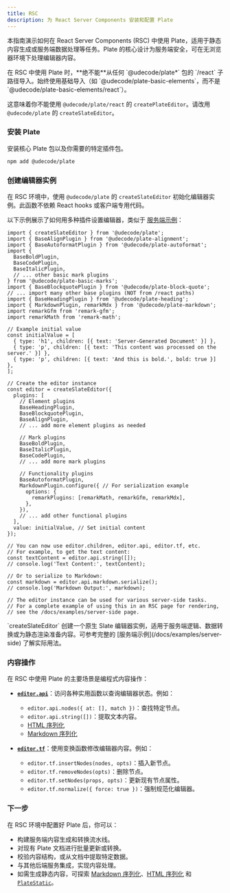 ```yaml
---
title: RSC
description: 为 React Server Components 安装和配置 Plate
---
```


本指南演示如何在 React Server Components (RSC) 中使用 Plate，适用于静态内容生成或服务端数据处理等任务。Plate 的核心设计为服务端安全，可在无浏览器环境下处理编辑器内容。

<Callout type="warning" title="RSC 关键限制">
  在 RSC 中使用 Plate 时，**绝不能**从任何 `@udecode/plate*` 包的 `/react` 子路径导入。始终使用基础导入（如 `@udecode/plate-basic-elements`，而不是 `@udecode/plate-basic-elements/react`）。

  这意味着你不能使用 `@udecode/plate/react` 的 `createPlateEditor`。请改用 `@udecode/plate` 的 `createSlateEditor`。
</Callout>

<Steps>

### 安装 Plate

安装核心 Plate 包以及你需要的特定插件包。

```bash
npm add @udecode/plate
```

### 创建编辑器实例

在 RSC 环境中，使用 `@udecode/plate` 的 `createSlateEditor` 初始化编辑器实例。此函数不依赖 React hooks 或客户端专用代码。

以下示例展示了如何用多种插件设置编辑器，类似于 [服务端示例](/docs/examples/server-side)：

```tsx title="app/api/generate-doc/route.ts"
import { createSlateEditor } from '@udecode/plate';
import { BaseAlignPlugin } from '@udecode/plate-alignment';
import { BaseAutoformatPlugin } from '@udecode/plate-autoformat';
import {
  BaseBoldPlugin,
  BaseCodePlugin,
  BaseItalicPlugin,
  // ... other basic mark plugins
} from '@udecode/plate-basic-marks';
import { BaseBlockquotePlugin } from '@udecode/plate-block-quote';
// ... import many other base plugins (NOT from /react paths)
import { BaseHeadingPlugin } from '@udecode/plate-heading';
import { MarkdownPlugin, remarkMdx } from '@udecode/plate-markdown';
import remarkGfm from 'remark-gfm';
import remarkMath from 'remark-math';

// Example initial value
const initialValue = [
  { type: 'h1', children: [{ text: 'Server-Generated Document' }] },
  { type: 'p', children: [{ text: 'This content was processed on the server.' }] },
  { type: 'p', children: [{ text: 'And this is bold.', bold: true }] },
];

// Create the editor instance
const editor = createSlateEditor({
  plugins: [
    // Element plugins
    BaseHeadingPlugin,
    BaseBlockquotePlugin,
    BaseAlignPlugin,
    // ... add more element plugins as needed

    // Mark plugins
    BaseBoldPlugin,
    BaseItalicPlugin,
    BaseCodePlugin,
    // ... add more mark plugins

    // Functionality plugins
    BaseAutoformatPlugin,
    MarkdownPlugin.configure({ // For serialization example
      options: {
        remarkPlugins: [remarkMath, remarkGfm, remarkMdx],
      },
    }),
    // ... add other functional plugins
  ],
  value: initialValue, // Set initial content
});

// You can now use editor.children, editor.api, editor.tf, etc.
// For example, to get the text content:
const textContent = editor.api.string([]);
// console.log('Text Content:', textContent);

// Or to serialize to Markdown:
const markdown = editor.api.markdown.serialize();
// console.log('Markdown Output:', markdown);

// The editor instance can be used for various server-side tasks.
// For a complete example of using this in an RSC page for rendering,
// see the /docs/examples/server-side page.
```

<Callout type="info">
  `createSlateEditor` 创建一个原生 Slate 编辑器实例，适用于服务端逻辑、数据转换或为静态渲染准备内容。可参考完整的 [服务端示例](/docs/examples/server-side) 了解实际用法。
</Callout>

### 内容操作

在 RSC 中使用 Plate 的主要场景是编程式内容操作：

-   **[`editor.api`](/docs/api/slate/editor-api)**：访问各种实用函数以查询编辑器状态。例如：
    -   `editor.api.nodes({ at: [], match })`：查找特定节点。
    -   `editor.api.string([])`：提取文本内容。
    -   [HTML 序列化](/docs/html)
    -   [Markdown 序列化](/docs/markdown)

-   **[`editor.tf`](/docs/api/slate/editor-transforms)**：使用变换函数修改编辑器内容。例如：
    -   `editor.tf.insertNodes(nodes, opts)`：插入新节点。
    -   `editor.tf.removeNodes(opts)`：删除节点。
    -   `editor.tf.setNodes(props, opts)`：更新现有节点属性。
    -   `editor.tf.normalize({ force: true })`：强制规范化编辑器。

</Steps>

### 下一步

在 RSC 环境中配置好 Plate 后，你可以：

*   构建服务端内容生成和转换流水线。
*   对现有 Plate 文档进行批量更新或转换。
*   校验内容结构，或从文档中提取特定数据。
*   与其他后端服务集成，实现内容处理。
*   如需生成静态内容，可探索 [Markdown 序列化](/docs/markdown)、[HTML 序列化](/docs/html) 和 [`PlateStatic`](/docs/plate-static)。 